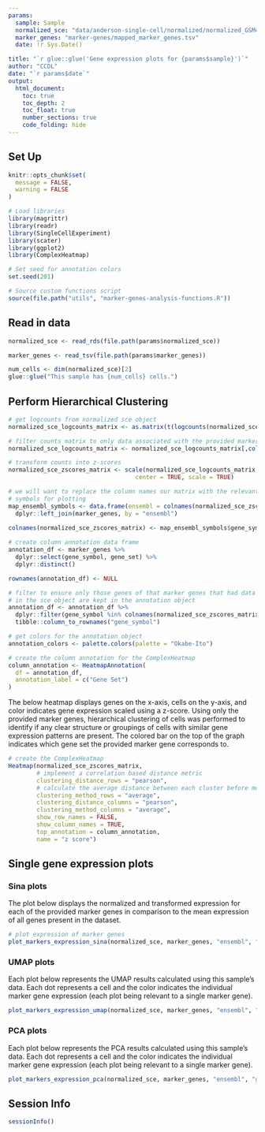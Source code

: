```yaml
---
params:
  sample: Sample
  normalized_sce: "data/anderson-single-cell/normalized/normalized_GSM4186961_sce.rds"
  marker_genes: "marker-genes/mapped_marker_genes.tsv"
  date: !r Sys.Date()

title: "`r glue::glue('Gene expression plots for {params$sample}')`"
author: "CCDL"
date: "`r params$date`"
output: 
  html_document:
    toc: true
    toc_depth: 2
    toc_float: true
    number_sections: true
    code_folding: hide
---
```


## Set Up

```r
knitr::opts_chunk$set(
  message = FALSE,
  warning = FALSE
)
```

```r
# Load libraries
library(magrittr)
library(readr)
library(SingleCellExperiment)
library(scater)
library(ggplot2)
library(ComplexHeatmap)

# Set seed for annotation colors
set.seed(201)

# Source custom functions script
source(file.path("utils", "marker-genes-analysis-functions.R"))
```

## Read in data

```r
normalized_sce <- read_rds(file.path(params$normalized_sce))

marker_genes <- read_tsv(file.path(params$marker_genes))

num_cells <- dim(normalized_sce)[2]
glue::glue("This sample has {num_cells} cells.")
```

## Perform Hierarchical Clustering

```r
# get logcounts from normalized sce object
normalized_sce_logcounts_matrix <- as.matrix(t(logcounts(normalized_sce)))

# filter counts matrix to only data associated with the provided marker genes
normalized_sce_logcounts_matrix <- normalized_sce_logcounts_matrix[,colnames(normalized_sce_logcounts_matrix) %in% marker_genes$ensembl]

# transform counts into z-scores
normalized_sce_zscores_matrix <- scale(normalized_sce_logcounts_matrix,
                                    center = TRUE, scale = TRUE)

# we will want to replace the column names our matrix with the relevant gene
# symbols for plotting
map_ensembl_symbols <- data.frame(ensembl = colnames(normalized_sce_zscores_matrix)) %>%
  dplyr::left_join(marker_genes, by = "ensembl")

colnames(normalized_sce_zscores_matrix) <- map_ensembl_symbols$gene_symbol
  
# create column annotation data frame
annotation_df <- marker_genes %>%
  dplyr::select(gene_symbol, gene_set) %>%
  dplyr::distinct()

rownames(annotation_df) <- NULL

# filter to ensure only those genes of that marker genes that had data stored
# in the sce object are kept in the annotation object
annotation_df <- annotation_df %>%
  dplyr::filter(gene_symbol %in% colnames(normalized_sce_zscores_matrix)) %>%
  tibble::column_to_rownames("gene_symbol")

# get colors for the annotation object
annotation_colors <- palette.colors(palette = "Okabe-Ito")

# create the column annotation for the ComplexHeatmap
column_annotation <- HeatmapAnnotation(
  df = annotation_df,
  annotation_label = c("Gene Set")
)
```

The below heatmap displays genes on the x-axis, cells on the y-axis, and color indicates gene expression scaled using a z-score. 
Using only the provided marker genes, hierarchical clustering of cells was performed to identify if any clear structure or groupings of cells with similar gene expression patterns are present. 
The colored bar on the top of the graph indicates which gene set the provided marker gene corresponds to. 

```r
# create the ComplexHeatmap
Heatmap(normalized_sce_zscores_matrix,
        # implement a correlation based distance metric
        clustering_distance_rows = "pearson",
        # calculate the average distance between each cluster before merging
        clustering_method_rows = "average",
        clustering_distance_columns = "pearson",
        clustering_method_columns = "average",
        show_row_names = FALSE,
        show_column_names = TRUE,
        top_annotation = column_annotation,
        name = "z score")
```

## Single gene expression plots

### Sina plots

The plot below displays the normalized and transformed expression for each of the provided
marker genes in comparison to the mean expression of all genes present in the dataset. 

```r
# plot expression of marker genes
plot_markers_expression_sina(normalized_sce, marker_genes, "ensembl", "gene_symbol")
```

### UMAP plots

Each plot below represents the UMAP results calculated using this sample's data.
Each dot represents a cell and the color indicates the individual marker gene expression (each plot being relevant to a single marker gene).

```r
plot_markers_expression_umap(normalized_sce, marker_genes, "ensembl", "gene_symbol")
```

### PCA plots

Each plot below represents the PCA results calculated using this sample's data.
Each dot represents a cell and the color indicates the individual marker gene expression (each plot being relevant to a single marker gene).

```r
plot_markers_expression_pca(normalized_sce, marker_genes, "ensembl", "gene_symbol")
```

## Session Info

```r
sessionInfo()
```

